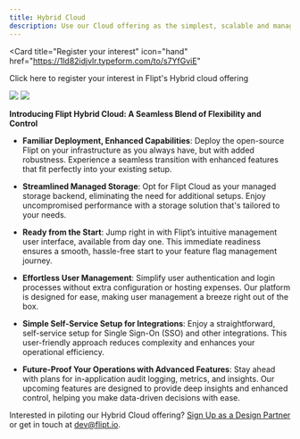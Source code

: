 ```yaml
---
title: Hybrid Cloud
description: Use our Cloud offering as the simplest, scalable and managed backend for running Flipt open-source on your infrastructure
---
```


<Card
  title="Register your interest"
  icon="hand"
  href="https://1ld82idjvlr.typeform.com/to/s7YfGviE"
>
  Click here to register your interest in Flipt's Hybrid cloud offering
</Card>

<Frame id="managed-hybrid">
  <img
    className="hidden h-128 dark:block"
    src="/images/managed/hybrid-dark.png"
  />
  <img
    className="block h-128 dark:hidden"
    src="/images/managed/hybrid-light.png"
  />
</Frame>

**Introducing Flipt Hybrid Cloud: A Seamless Blend of Flexibility and Control**

- **Familiar Deployment, Enhanced Capabilities**: Deploy the open-source Flipt on your infrastructure as you always have, but with added robustness. Experience a seamless transition with enhanced features that fit perfectly into your existing setup.

- **Streamlined Managed Storage**: Opt for Flipt Cloud as your managed storage backend, eliminating the need for additional setups. Enjoy uncompromised performance with a storage solution that's tailored to your needs.

- **Ready from the Start**: Jump right in with Flipt’s intuitive management user interface, available from day one. This immediate readiness ensures a smooth, hassle-free start to your feature flag management journey.

- **Effortless User Management**: Simplify user authentication and login processes without extra configuration or hosting expenses. Our platform is designed for ease, making user management a breeze right out of the box.

- **Simple Self-Service Setup for Integrations**: Enjoy a straightforward, self-service setup for Single Sign-On (SSO) and other integrations. This user-friendly approach reduces complexity and enhances your operational efficiency.

- **Future-Proof Your Operations with Advanced Features**: Stay ahead with plans for in-application audit logging, metrics, and insights. Our upcoming features are designed to provide deep insights and enhanced control, helping you make data-driven decisions with ease.

Interested in piloting our Hybrid Cloud offering? [Sign Up as a Design Partner](https://1ld82idjvlr.typeform.com/to/s7YfGviE) or get in touch at [dev@flipt.io](mailto:dev@flipt.io).
